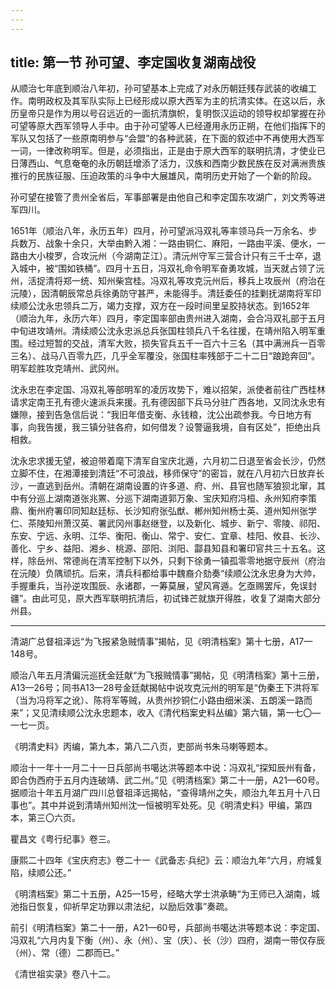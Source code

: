 ```yaml
---
---
---
```

title: 第一节 孙可望、李定国收复湖南战役
---




从顺治七年底到顺治八年初，孙可望基本上完成了对永历朝廷残存武装的收编工作。南明政权及其军队实际上已经形成以原大西军为主的抗清实体。在这以后，永历皇帝只是作为用以号召远近的一面抗清旗帜，复明恢汉运动的领导权却掌握在孙可望等原大西军领导人手中。由于孙可望等人已经遵用永历正朔，在他们指挥下的军队又包括了一些原南明参与“会盟”的各种武装，在下面的叙述中不再使用大西军一词，一律改称明军。但是，必须指出，正是由于原大西军的联明抗清，才使业已日薄西山、气息奄奄的永历朝廷增添了活力，汉族和西南少数民族在反对满洲贵族推行的民族征服、压迫政策的斗争中大展雄风，南明历史开始了一个新的阶段。

孙可望在接管了贵州全省后，军事部署是由他自己和李定国东攻湖广，刘文秀等进军四川。

1651年（顺治八年，永历五年）四月，孙可望派冯双礼等率领马兵一万余名、步兵数万、战象十余只，大举由黔入湘：一路由铜仁、麻阳，一路由平溪、便水，一路由大小梭罗，合攻沅州（今湖南芷江）。清沅州守军三营合计只有三千士卒，退入城中，被“围如铁桶”。四月十五日，冯双礼命令明军奋勇攻城，当天就占领了沅州，活捉清将郑一统、知州柴宫桂。冯双礼等攻克沅州后，移兵上攻辰州（府治在沅陵），因清朝辰常总兵徐勇防守甚严，未能得手。清廷委任的挂剿抚湖南将军印续顺公沈永忠领兵二万，竭力支撑，双方在一段时间里呈胶持状态。到1652年（顺治九年，永历六年）四月，李定国率部由贵州进入湖南，会合冯双礼部于五月中旬进攻靖州。清续顺公沈永忠派总兵张国柱领兵八千名往援，在靖州陷入明军重围。经过短暂的交战，清军大败，损失官兵五千一百六十三名（其中满洲兵一百零三名）、战马八百零九匹，几乎全军覆没，张国柱率残部于二十二日“踉跄奔回”。明军趁胜攻克靖州、武冈州。

沈永忠在李定国、冯双礼等部明军的凌厉攻势下，难以招架，派使者前往广西桂林请求定南王孔有德火速派兵来援。孔有德因部下兵马分驻广西各地，又同沈永忠有嫌隙，接到告急信后说：“我旧年借支衡、永钱粮，沈公出疏参我。今日地方有事，向我告援，我三镇分驻各府，如何借发？设警逼我境，自有区处”，拒绝出兵相救。

沈永忠求援无望，被迫带着麾下清军自宝庆北遁，六月初二日退至省会长沙，仍然立脚不住，在湘潭接到清廷“不可浪战，移师保守”的密旨，就在八月初六日放弃长沙，一直逃到岳州。清朝在湖南设置的许多道、府、州、县官也随军狼狈北窜，其中有分巡上湖南道张兆罴、分巡下湖南道郭万象、宝庆知府冯桓、永州知府李策鼎、衡州府署印同知赵廷标、长沙知府张弘猷、郴州知州杨士英、道州知州张学仁、茶陵知州萧汉英、署武冈州事赵继登，以及新化、城步、新宁、零陵、祁阳、东安、宁远、永明、江华、衡阳、衡山、常宁、安仁、宜章、桂阳、攸县、长沙、善化、宁乡、益阳、湘乡、桃源、邵阳、浏阳、酃县知县和署印官共三十五名。这样，除岳州、常德尚在清军控制下以外，只剩下徐勇一镇孤零零地据守辰州（府治在沅陵）负隅顽抗。后来，清兵科都给事中魏裔介劾奏“续顺公沈永忠身为大帅，手握重兵，当孙逆攻围辰、永诸郡，一筹莫展，望风宵遁。乞亟赐罢斥，免误封疆”。由此可见，原大西军联明抗清后，初试锋芒就旗开得胜，收复了湖南大部分州县。



* * *



 清湖广总督祖泽远“为飞报紧急贼情事”揭帖，见《明清档案》第十七册，A17—148号。 ​​​​​​​​​



 顺治八年五月清偏沅巡抚金廷献“为飞报贼情事”揭帖，见《明清档案》第十三册，A13—26号；同书A13—28号金廷献揭帖中说攻克沅州的明军是“伪秦王下洪将军（当为冯将军之讹）、陈将军等贼，从贵州抄铜仁小路由细米溪、五朗溪一路而来”；又见清续顺公沈永忠题本，收入《清代档案史料丛编》第六辑，第一七〇—一七一页。 ​​​​​​​​​



《明清史料》丙编，第九本，第八二八页，吏部尚书朱马喇等题本。 ​​​​​​​​​



 顺治十一年十一月二十一日兵部尚书噶达洪等题本中说：冯双礼“探知辰州有备，即合伪西府于五月内连破靖、武二州。”见《明清档案》第二十一册，A21—60号。据顺治十年五月湖广四川总督祖泽远揭帖，“查得靖州之失，顺治九年五月十八日事也”。其中并说到清靖州知州沈一恒被明军处死。见《明清史料》甲编，第四本，第三〇六页。 ​​​​​​​​​



 瞿昌文《粤行纪事》卷三。 ​​​​​​​​​



 康熙二十四年《宝庆府志》卷二十一《武备志·兵纪》云：顺治九年“六月，府城复陷，续顺公还。” ​​​​​​​​​



《明清档案》第二十五册，A25—15号，经略大学士洪承畴“为王师已入湖南，城池指日恢复，仰祈早定功罪以肃法纪，以励后效事”奏疏。 ​​​​​​​​​



 前引《明清档案》第二十一册，A21—60号，兵部尚书噶达洪等题本说：李定国、冯双礼“六月内复下衡（州）、永（州）、宝（庆）、长（沙）四府，湖南一带仅存辰（州）、常（德）二郡而已。” ​​​​​​​​​



《清世祖实录》卷八十二。 ​​​​​​​​​